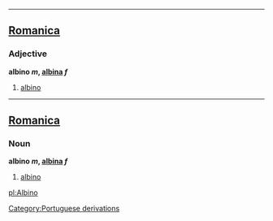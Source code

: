 ----

==[[Romanica]]==
===Adjective===
<b>albino ''m'', [[albina]] ''f''</b>
#[[albino]]
----

==[[Romanica]]==
===Noun===
<b>albino ''m'', [[albina]] ''f''</b>
#[[albino]]

[[pl:Albino]]
[[Category:Portuguese derivations]]